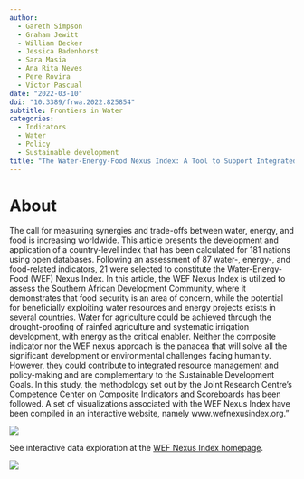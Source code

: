 ```yaml
---
author:
  - Gareth Simpson
  - Graham Jewitt
  - William Becker
  - Jessica Badenhorst
  - Sara Masia
  - Ana Rita Neves
  - Pere Rovira
  - Victor Pascual
date: "2022-03-10"
doi: "10.3389/frwa.2022.825854"
subtitle: Frontiers in Water
categories:
  - Indicators
  - Water
  - Policy
  - Sustainable development
title: "The Water-Energy-Food Nexus Index: A Tool to Support Integrated Resource Planning, Management and Security"
---
```


# About

The call for measuring synergies and trade-offs between water, energy, and food is increasing worldwide. This article presents the development and application of a country-level index that has been calculated for 181 nations using open databases. Following an assessment of 87 water-, energy-, and food-related indicators, 21 were selected to constitute the Water-Energy-Food (WEF) Nexus Index. In this article, the WEF Nexus Index is utilized to assess the Southern African Development Community, where it demonstrates that food security is an area of concern, while the potential for beneficially exploiting water resources and energy projects exists in several countries. Water for agriculture could be achieved through the drought-proofing of rainfed agriculture and systematic irrigation development, with energy as the critical enabler. Neither the composite indicator nor the WEF nexus approach is the panacea that will solve all the significant development or environmental challenges facing humanity. However, they could contribute to integrated resource management and policy-making and are complementary to the Sustainable Development Goals. In this study, the methodology set out by the Joint Research Centre's Competence Center on Composite Indicators and Scoreboards has been followed. A set of visualizations associated with the WEF Nexus Index have been compiled in an interactive website, namely www.wefnexusindex.org."

![](featured.png)

See interactive data exploration at the [WEF Nexus Index homepage](www.wefnexusindex.org).

![](wef_portal.png)

